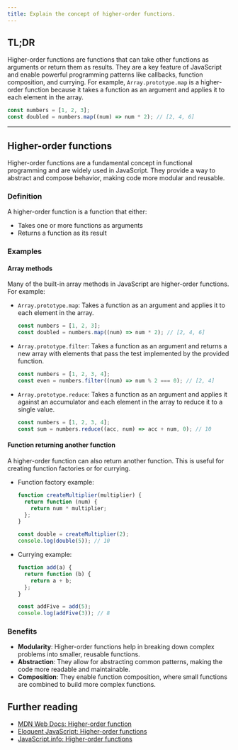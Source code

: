 ```yaml
---
title: Explain the concept of higher-order functions.
---
```


## TL;DR

Higher-order functions are functions that can take other functions as arguments or return them as results. They are a key feature of JavaScript and enable powerful programming patterns like callbacks, function composition, and currying. For example, `Array.prototype.map` is a higher-order function because it takes a function as an argument and applies it to each element in the array.

```js
const numbers = [1, 2, 3];
const doubled = numbers.map((num) => num * 2); // [2, 4, 6]
```

---

## Higher-order functions

Higher-order functions are a fundamental concept in functional programming and are widely used in JavaScript. They provide a way to abstract and compose behavior, making code more modular and reusable.

### Definition

A higher-order function is a function that either:

- Takes one or more functions as arguments
- Returns a function as its result

### Examples

#### Array methods

Many of the built-in array methods in JavaScript are higher-order functions. For example:

- `Array.prototype.map`: Takes a function as an argument and applies it to each element in the array.

  ```js
  const numbers = [1, 2, 3];
  const doubled = numbers.map((num) => num * 2); // [2, 4, 6]
  ```

- `Array.prototype.filter`: Takes a function as an argument and returns a new array with elements that pass the test implemented by the provided function.

  ```js
  const numbers = [1, 2, 3, 4];
  const even = numbers.filter((num) => num % 2 === 0); // [2, 4]
  ```

- `Array.prototype.reduce`: Takes a function as an argument and applies it against an accumulator and each element in the array to reduce it to a single value.

  ```js
  const numbers = [1, 2, 3, 4];
  const sum = numbers.reduce((acc, num) => acc + num, 0); // 10
  ```

#### Function returning another function

A higher-order function can also return another function. This is useful for creating function factories or for currying.

- Function factory example:

  ```js
  function createMultiplier(multiplier) {
    return function (num) {
      return num * multiplier;
    };
  }

  const double = createMultiplier(2);
  console.log(double(5)); // 10
  ```

- Currying example:

  ```js
  function add(a) {
    return function (b) {
      return a + b;
    };
  }

  const addFive = add(5);
  console.log(addFive(3)); // 8
  ```

### Benefits

- **Modularity**: Higher-order functions help in breaking down complex problems into smaller, reusable functions.
- **Abstraction**: They allow for abstracting common patterns, making the code more readable and maintainable.
- **Composition**: They enable function composition, where small functions are combined to build more complex functions.

## Further reading

- [MDN Web Docs: Higher-order function](https://developer.mozilla.org/en-US/docs/Glossary/Higher-order_function)
- [Eloquent JavaScript: Higher-order functions](https://eloquentjavascript.net/05_higher_order.html)
- [JavaScript.info: Higher-order functions](https://javascript.info/functional-programming#higher-order-functions)

